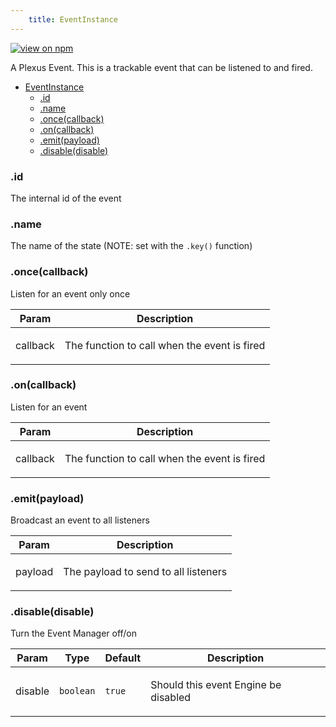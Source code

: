 ```yaml
--- 
	title: EventInstance 
--- 
```


[![view on npm](http://img.shields.io/npm/v/@plexusjs/core.svg)](https://www.npmjs.org/package/@plexusjs/core)

A Plexus Event. This is a trackable event that can be listened to and fired.


* [EventInstance](#EventInstance)
    * [.id](#EventInstance+id)
    * [.name](#EventInstance+name)
    * [.once(callback)](#EventInstance+once)
    * [.on(callback)](#EventInstance+on)
    * [.emit(payload)](#EventInstance+emit)
    * [.disable(disable)](#EventInstance+disable)

<a name="EventInstance+id"></a>

### .id
<p>The internal id of the event</p>

<a name="EventInstance+name"></a>

### .name
<p>The name of the state (NOTE: set with the <code>.key()</code> function)</p>

<a name="EventInstance+once"></a>

### .once(callback)
<p>Listen for an event only once</p>


| Param | Description |
| --- | --- |
| callback | <p>The function to call when the event is fired</p> |

<a name="EventInstance+on"></a>

### .on(callback)
<p>Listen for an event</p>


| Param | Description |
| --- | --- |
| callback | <p>The function to call when the event is fired</p> |

<a name="EventInstance+emit"></a>

### .emit(payload)
<p>Broadcast an event to all listeners</p>


| Param | Description |
| --- | --- |
| payload | <p>The payload to send to all listeners</p> |

<a name="EventInstance+disable"></a>

### .disable(disable)
<p>Turn the Event Manager off/on</p>


| Param | Type | Default | Description |
| --- | --- | --- | --- |
| disable | <code>boolean</code> | <code>true</code> | <p>Should this event Engine be disabled</p> |

